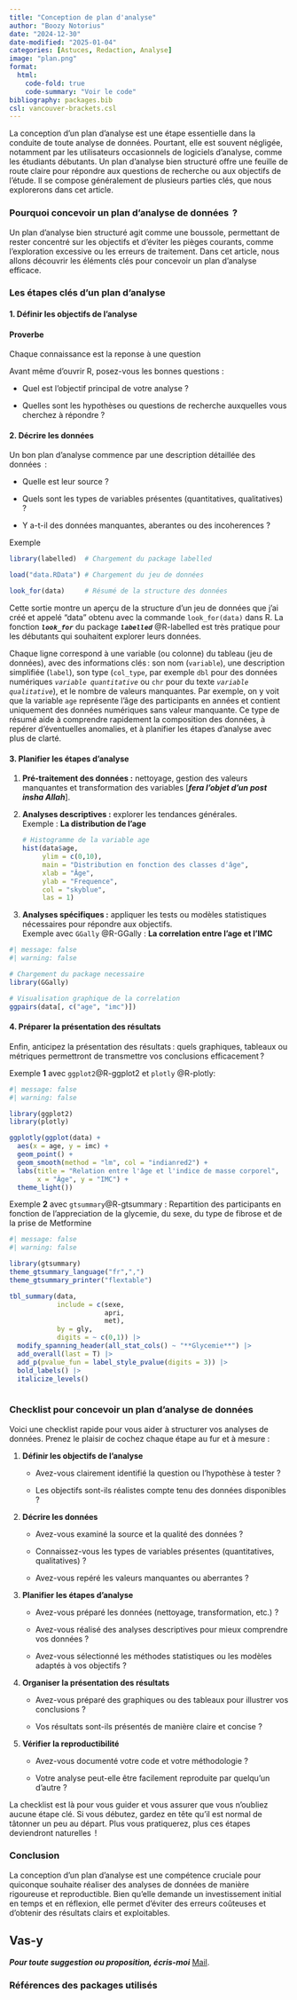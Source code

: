 ```yaml
---
title: "Conception de plan d'analyse"
author: "Boozy Notorius"
date: "2024-12-30"
date-modified: "2025-01-04"
categories: [Astuces, Redaction, Analyse]
image: "plan.png"
format:
  html:
    code-fold: true
    code-summary: "Voir le code"
bibliography: packages.bib
csl: vancouver-brackets.csl
---
```


La conception d’un plan d’analyse est une étape essentielle dans la conduite de toute analyse de données. Pourtant, elle est souvent négligée, notamment par les utilisateurs occasionnels de logiciels d’analyse, comme les étudiants débutants. Un plan d’analyse bien structuré offre une feuille de route claire pour répondre aux questions de recherche ou aux objectifs de l’étude. Il se compose généralement de plusieurs parties clés, que nous explorerons dans cet article.

### **Pourquoi concevoir un plan d’analyse de données  ?**

Un plan d’analyse bien structuré agit comme une boussole, permettant de rester concentré sur les objectifs et d’éviter les pièges courants, comme l’exploration excessive ou les erreurs de traitement. Dans cet article, nous allons découvrir les éléments clés pour concevoir un plan d’analyse efficace.

### **Les étapes clés d’un plan d’analyse**

#### 1. **Définir les objectifs de l’analyse**

::: callout-tip
#### Proverbe

Chaque connaissance est la reponse à une question
:::

Avant même d’ouvrir R, posez-vous les bonnes questions :

-   Quel est l’objectif principal de votre analyse ?

-   Quelles sont les hypothèses ou questions de recherche auxquelles vous cherchez à répondre ?

#### 2. **Décrire les données**

Un bon plan d’analyse commence par une description détaillée des données  :

-   Quelle est leur source ?

-   Quels sont les types de variables présentes (quantitatives, qualitatives) ?

-   Y a-t-il des données manquantes, aberantes ou des incoherences ?

Exemple

```r

library(labelled)  # Chargement du package labelled

load("data.RData") # Chargement du jeu de données

look_for(data)     # Résumé de la structure des données
```

Cette sortie montre un aperçu de la structure d'un jeu de données que j'ai créé et appelé "data" obtenu avec la commande `look_for(data)` dans R. La fonction ***`look_for`*** du package ***`labelled`*** @R-labelled est très pratique pour les débutants qui souhaitent explorer leurs données.

Chaque ligne correspond à une variable (ou colonne) du tableau (jeu de données), avec des informations clés : son nom (`variable`), une description simplifiée (`label`), son type (`col_type`, par exemple `dbl` pour des données numériques *`variable quantitative`* ou `chr` pour du texte *`variable qualitative`*), et le nombre de valeurs manquantes. Par exemple, on y voit que la variable `age` représente l'âge des participants en années et contient uniquement des données numériques sans valeur manquante. Ce type de résumé aide à comprendre rapidement la composition des données, à repérer d'éventuelles anomalies, et à planifier les étapes d'analyse avec plus de clarté.

#### 3. **Planifier les étapes d’analyse**

1.  **Pré-traitement des données :** nettoyage, gestion des valeurs manquantes et transformation des variables \[***fera l'objet d'un post insha Allah***\].

2.  **Analyses descriptives :** explorer les tendances générales.\
    Exemple : **La distribution de l'age**

    ```r
    # Histogramme de la variable age
    hist(data$age,
         ylim = c(0,10),
         main = "Distribution en fonction des classes d'âge", 
         xlab = "Âge", 
         ylab = "Frequence",
         col = "skyblue",
         las = 1)
    ```

3.  **Analyses spécifiques :** appliquer les tests ou modèles statistiques nécessaires pour répondre aux objectifs.\
    Exemple avec `GGally` @R-GGally : **La correlation entre l'age et l'IMC**

```r
#| message: false
#| warning: false

# Chargement du package necessaire
library(GGally) 

# Visualisation graphique de la correlation
ggpairs(data[, c("age", "imc")])
```

#### 4. **Préparer la présentation des résultats**

Enfin, anticipez la présentation des résultats : quels graphiques, tableaux ou métriques permettront de transmettre vos conclusions efficacement ?

Exemple **1** avec `ggplot2`@R-ggplot2 et `plotly` @R-plotly:

```r
#| message: false
#| warning: false

library(ggplot2)
library(plotly)

ggplotly(ggplot(data) +
  aes(x = age, y = imc) +
  geom_point() +
  geom_smooth(method = "lm", col = "indianred2") +
  labs(title = "Relation entre l'âge et l'indice de masse corporel",
       x = "Âge", y = "IMC") +
  theme_light())

```

Exemple **2** avec `gtsummary`@R-gtsummary : Repartition des participants en fonction de l'appreciation de la glycemie, du sexe, du type de fibrose et de la prise de Metformine

```r

#| message: false
#| warning: false

library(gtsummary)
theme_gtsummary_language("fr",",")
theme_gtsummary_printer("flextable")

tbl_summary(data,
            include = c(sexe,
                        apri,
                        met),
            by = gly,
            digits = ~ c(0,1)) |>
  modify_spanning_header(all_stat_cols() ~ "**Glycemie**") |>
  add_overall(last = T) |>
  add_p(pvalue_fun = label_style_pvalue(digits = 3)) |>
  bold_labels() |>
  italicize_levels()
  
```

### **Checklist pour concevoir un plan d’analyse de données**

Voici une checklist rapide pour vous aider à structurer vos analyses de données. Prenez le plaisir de cochez chaque étape au fur et à mesure :

1.  **Définir les objectifs de l’analyse**

    -   Avez-vous clairement identifié la question ou l’hypothèse à tester ?

    -   Les objectifs sont-ils réalistes compte tenu des données disponibles ?

2.  **Décrire les données**

    -   Avez-vous examiné la source et la qualité des données ?

    -   Connaissez-vous les types de variables présentes (quantitatives, qualitatives) ?

    -   Avez-vous repéré les valeurs manquantes ou aberrantes ?

3.  **Planifier les étapes d’analyse**

    -   Avez-vous préparé les données (nettoyage, transformation, etc.) ?

    -   Avez-vous réalisé des analyses descriptives pour mieux comprendre vos données ?

    -   Avez-vous sélectionné les méthodes statistiques ou les modèles adaptés à vos objectifs ?

4.  **Organiser la présentation des résultats**

    -   Avez-vous préparé des graphiques ou des tableaux pour illustrer vos conclusions ?

    -   Vos résultats sont-ils présentés de manière claire et concise ?

5.  **Vérifier la reproductibilité**

    -   Avez-vous documenté votre code et votre méthodologie ?

    -   Votre analyse peut-elle être facilement reproduite par quelqu’un d’autre ?

La checklist est là pour vous guider et vous assurer que vous n’oubliez aucune étape clé. Si vous débutez, gardez en tête qu’il est normal de tâtonner un peu au départ. Plus vous pratiquerez, plus ces étapes deviendront naturelles  !

### **Conclusion**

La conception d’un plan d’analyse est une compétence cruciale pour quiconque souhaite réaliser des analyses de données de manière rigoureuse et reproductible. Bien qu’elle demande un investissement initial en temps et en réflexion, elle permet d’éviter des erreurs coûteuses et d’obtenir des résultats clairs et exploitables.

::: {.callout-tip appearance="simple"}
## Vas-y

***Pour toute suggestion ou proposition, écris-moi*** [Mail](mailto:mahamoud.koureichi@gmail.com).
:::

### Références des packages utilisés
